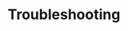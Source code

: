 ---
title: "Troubleshooting"
description: "Resolve common issues and get answers to frequently asked questions."
---